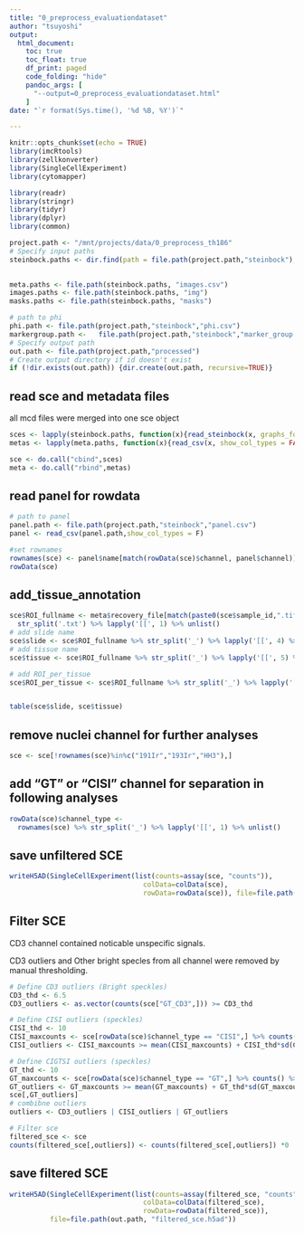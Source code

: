 ```yaml
---
title: "0_preprocess_evaluationdataset"
author: "tsuyoshi"
output: 
  html_document:
    toc: true
    toc_float: true
    df_print: paged
    code_folding: "hide"
    pandoc_args: [ 
      "--output=0_preprocess_evaluationdataset.html" 
    ]
date: "`r format(Sys.time(), '%d %B, %Y')`"

---
```




```r
knitr::opts_chunk$set(echo = TRUE)
library(imcRtools)
library(zellkonverter)
library(SingleCellExperiment)
library(cytomapper)

library(readr)
library(stringr)
library(tidyr)
library(dplyr)
library(common)

```


```r

project.path <- "/mnt/projects/data/0_preprocess_th186"
# Specify input paths
steinbock.paths <- dir.find(path = file.path(project.path,"steinbock"), pattern = "th186_*")
  

meta.paths <- file.path(steinbock.paths, "images.csv")
images.paths <- file.path(steinbock.paths, "img")
masks.paths <- file.path(steinbock.paths, "masks")

# path to phi
phi.path <- file.path(project.path,"steinbock","phi.csv")
markergroup.path <-   file.path(project.path,"steinbock","marker_group.csv")
# Specify output path
out.path <- file.path(project.path,"processed")
# Create output directory if id doesn't exist
if (!dir.exists(out.path)) {dir.create(out.path, recursive=TRUE)}
```


## read sce and metadata files
all mcd files were merged into one sce object
```r
sces <- lapply(steinbock.paths, function(x){read_steinbock(x, graphs_folder=NULL,regionprops_folder=NULL)} ) 
metas <- lapply(meta.paths, function(x){read_csv(x, show_col_types = FALSE)} ) 

sce <- do.call("cbind",sces)
meta <- do.call("rbind",metas)
```

## read panel for rowdata
```r
# path to panel
panel.path <- file.path(project.path,"steinbock","panel.csv")
panel <- read_csv(panel.path,show_col_types = F)

#set rownames
rownames(sce) <- panel$name[match(rowData(sce)$channel, panel$channel)] 
rowData(sce)
```


## add_tissue_annotation
```r
sce$ROI_fullname <- meta$recovery_file[match(paste0(sce$sample_id,".tiff"), meta$image)] %>%
  str_split('.txt') %>% lapply('[[', 1) %>% unlist()
# add slide name
sce$slide <- sce$ROI_fullname %>% str_split('_') %>% lapply('[[', 4) %>% unlist()
# add tissue name 
sce$tissue <- sce$ROI_fullname %>% str_split('_') %>% lapply('[[', 5) %>% unlist()

# add ROI_per_tissue
sce$ROI_per_tissue <- sce$ROI_fullname %>% str_split('_') %>% lapply('[[', 6) %>% unlist()


table(sce$slide, sce$tissue)
```


## remove nuclei channel for further analyses
```r
sce <- sce[!rownames(sce)%in%c("191Ir","193Ir","HH3"),]
```

## add "GT" or "CISI" channel for separation in following analyses
```r
rowData(sce)$channel_type <- 
  rownames(sce) %>% str_split('_') %>% lapply('[[', 1) %>% unlist()
```

## save unfiltered SCE
```r
writeH5AD(SingleCellExperiment(list(counts=assay(sce, "counts")),
                                 colData=colData(sce),
                                 rowData=rowData(sce)), file=file.path(out.path, "sce.h5ad"))
```

## Filter SCE
CD3 channel contained noticable unspecific signals.

CD3 outliers and Other bright specles from all channel were removed by manual thresholding.
```r
# Define CD3 outliers (Bright speckles)
CD3_thd <- 6.5
CD3_outliers <- as.vector(counts(sce["GT_CD3",])) >= CD3_thd

# Define CISI outliers (speckles)
CISI_thd <- 10
CISI_maxcounts <- sce[rowData(sce)$channel_type == "CISI",] %>% counts() %>% as.matrix() %>% apply( 2, max)
CISI_outliers <- CISI_maxcounts >= mean(CISI_maxcounts) + CISI_thd*sd(CISI_maxcounts)

# Define CIGTSI outliers (speckles)
GT_thd <- 10
GT_maxcounts <- sce[rowData(sce)$channel_type == "GT",] %>% counts() %>% as.matrix() %>% apply( 2, max)
GT_outliers <- GT_maxcounts >= mean(GT_maxcounts) + GT_thd*sd(GT_maxcounts)
sce[,GT_outliers]
# combibne outliers
outliers <- CD3_outliers | CISI_outliers | GT_outliers

# Filter sce
filtered_sce <- sce
counts(filtered_sce[,outliers]) <- counts(filtered_sce[,outliers]) *0

```


## save filtered SCE
```r
writeH5AD(SingleCellExperiment(list(counts=assay(filtered_sce, "counts")),
                                 colData=colData(filtered_sce),
                                 rowData=rowData(filtered_sce)), 
          file=file.path(out.path, "filtered_sce.h5ad"))

```





